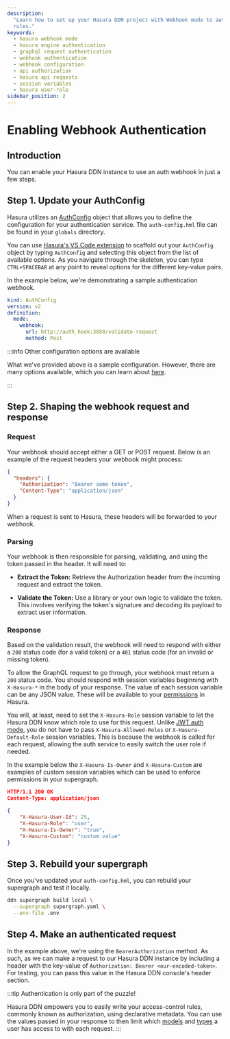 ```yaml
---
description:
  "Learn how to set up your Hasura DDN project with Webhook mode to authenticate requests and apply access-control
  rules."
keywords:
  - hasura webhook mode
  - hasura engine authentication
  - graphql request authentication
  - webhook authentication
  - webhook configuration
  - api authorization
  - hasura api requests
  - session variables
  - hasura user-role
sidebar_position: 2
---
```


# Enabling Webhook Authentication

## Introduction

You can enable your Hasura DDN instance to use an auth webhook in just a few steps.

## Step 1. Update your AuthConfig

Hasura utilizes an [AuthConfig](/supergraph-modeling/auth-config.mdx) object that allows you to define the configuration
for your authentication service. The `auth-config.hml` file can be found in your `globals` directory.

You can use
[Hasura's VS Code extension](https://marketplace.visualstudio.com/items?itemName=HasuraHQ.hasura#:~:text=Hasura%20Language%20Server%20Extension%20for,%2C%20syntax%20highlighting%2C%20and%20more)
to scaffold out your `AuthConfig` object by typing `AuthConfig` and selecting this object from the list of available
options. As you navigate through the skeleton, you can type `CTRL+SPACEBAR` at any point to reveal options for the
different key-value pairs.

In the example below, we're demonstrating a sample authentication webhook.

```yaml title="globals/metadata/auth-config.hml"
kind: AuthConfig
version: v2
definition:
  mode:
    webhook:
      url: http://auth_hook:3050/validate-request
      method: Post
```

:::info Other configuration options are available

What we've provided above is a sample configuration. However, there are many options available, which you can learn
about [here](/supergraph-modeling/auth-config.mdx#authconfig-authhookconfig).

:::

## Step 2. Shaping the webhook request and response

### Request

Your webhook should accept either a GET or POST request. Below is an example of the request headers your webhook might
process:

```json title="Example headers present in a POST request to your webhook endpoint"
{
  "headers": {
    "Authorization": "Bearer some-token",
    "Content-Type": "application/json"
  }
}
```

When a request is sent to Hasura, these headers will be forwarded to your webhook.

### Parsing

Your webhook is then responsible for parsing, validating, and using the token passed in the header. It will need to:

- **Extract the Token:** Retrieve the Authorization header from the incoming request and extract the token.

- **Validate the Token:** Use a library or your own logic to validate the token. This involves verifying the token's
  signature and decoding its payload to extract user information.

### Response

Based on the validation result, the webhook will need to respond with either a `200` status code (for a valid token) or
a `401` status code (for an invalid or missing token).

To allow the GraphQL request to go through, your webhook must return a `200` status code. You should respond with
session variables beginning with `X-Hasura-*` in the body of your response. The value of each session variable can be
any JSON value. These will be available to your [permissions](/supergraph-modeling/permissions.mdx) in Hasura.

You will, at least, need to set the `X-Hasura-Role` session variable to let the Hasura DDN know which role to use for
this request. Unlike [JWT auth mode](auth/authentication/jwt/index.mdx), you do not have to pass
`X-Hasura-Allowed-Roles` or `X-Hasura-Default-Role` session variables. This is because the webhook is called for each
request, allowing the auth service to easily switch the user role if needed.

In the example below the `X-Hasura-Is-Owner` and `X-Hasura-Custom` are examples of custom session variables which can be
used to enforce permissions in your supergraph.

```json title="Example response from your webhook to Hasura DDN"
HTTP/1.1 200 OK
Content-Type: application/json

{
    "X-Hasura-User-Id": 25,
    "X-Hasura-Role": "user",
    "X-Hasura-Is-Owner": "true",
    "X-Hasura-Custom": "custom value"
}
```

## Step 3. Rebuild your supergraph

Once you've updated your `auth-config.hml`, you can rebuild your supergraph and test it locally.

```bash title="For example, from the root of your project, run:"
ddn supergraph build local \
  --supergraph supergraph.yaml \
  --env-file .env
```

## Step 4. Make an authenticated request

In the example above, we're using the `BearerAuthorization` method. As such, as we can make a request to our Hasura DDN
instance by including a header with the key-value of `Authorization: Bearer <our-encoded-token>`. For testing, you can
pass this value in the Hasura DDN console's header section.

:::tip Authentication is only part of the puzzle!

Hasura DDN empowers you to easily write your access-control rules, commonly known as authorization, using declarative
metadata. You can use the values passed in your response to then limit which
[models](/supergraph-modeling/permissions.mdx#modelpermissions-modelpermissions) and
[types](/supergraph-modeling/permissions.mdx#typepermissions-typepermissions) a user has access to with each request.
:::
